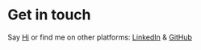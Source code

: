 # Get in touch

Say [Hi](mailto:sungypaik@gmail.com) or find me on other platforms: [LinkedIn](https://www.linkedin.com/in/sungypaik/) & [GitHub](https://github.com/spaik11)
